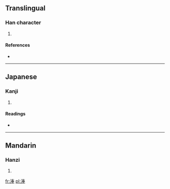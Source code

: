 ==Translingual==

===Han character===
{{Han char|rn=85|rad=水|as=08|sn=11|four=|canj=水手大手 (EQKQ)}}

# {{defn|Han|sort=水08}}

====References====
* {{Han ref|kx=0629.190|dkj=17631|hdz=31637.100|uh=6DCE|ud=28110}}

----

==Japanese==

===Kanji===
{{ja-kanji|grade=|rs=水08}}

# {{defn|Japanese|sort=水08}}

====Readings====
* {{ja-readings|on=[[ほう]] (hō), [[ほ]] (ho), [[ふ]] (fu)|kun=[[ほう]] (hou), [[ふ]] (fu)}}

----

==Mandarin==

===Hanzi===
{{cmn-hanzi|pin=[[pěng]] ([[peng3]])|wg=p'eng<sup>3</sup>}}

# {{defn|Mandarin|sort=水08}}

[[fr:淎]]
[[pl:淎]]